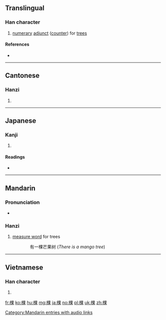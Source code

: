 ==Translingual==

===Han character===
{{Han char|rn=75|rad=木|as=08|sn=12|four=46994|canj=DWD|ids=⿰木果}}

# [[numerary]] [[adjunct]] ([[counter]]) for [[tree]]s

====References====
* {{Han ref|kx=0534.200|dkj=14983|dj=0922.150|hdz=21232.010|uh=68F5|ud=26869|bh=B4CA|bd=46282}}

----

==Cantonese==

===Hanzi===
{{yue-hanzi|jyut=|y=fo2, po1}}

# {{defn|lang=yue|sort=木08}}

----

==Japanese==

===Kanji===
{{ja-kanji|grade=|rs=木08}}

# {{defn|lang=ja|sort=木08}}

====Readings====
* {{ja-readings|on=[[かん]] (kan), [[か]] (ka)|kun=[[きぎれ]] (kigire)}}

----

==Mandarin==

===Pronunciation===
* {{audio|zh-kē.ogg|audio|lang=cmn}}

===Hanzi===
{{cmn-hanzi|pin=[[kē]] ([[ke1]])|wg=k'o<sup>1</sup>}}

# [[measure word]] for trees
:: 有一棵芒果树 (''There is a mango tree'')

[[Category:Mandarin entries with audio links]]

----

==Vietnamese==

===Han character===
{{vi-hantu|[[khỏa]], [[khoả]], [[quả]]|rs=木08}}

# {{defn|lang=vi|sort=木08}}

[[fr:棵]]
[[ko:棵]]
[[hu:棵]]
[[mg:棵]]
[[ja:棵]]
[[no:棵]]
[[pl:棵]]
[[uk:棵]]
[[zh:棵]]